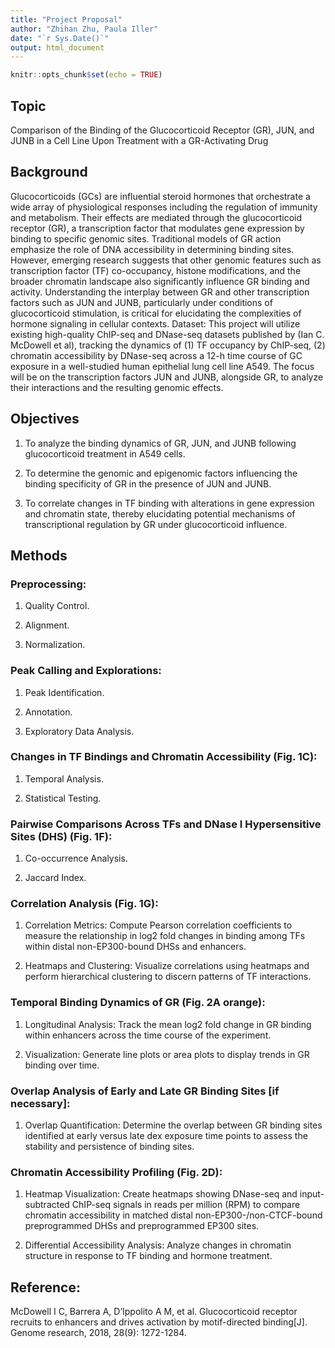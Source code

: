 ---
title: "Project Proposal"
author: "Zhihan Zhu, Paula Iller"
date: "`r Sys.Date()`"
output: html_document
---

```{r setup, include=FALSE}
knitr::opts_chunk$set(echo = TRUE)
```

## Topic

Comparison of the Binding of the Glucocorticoid Receptor (GR), JUN, and JUNB in a Cell Line Upon Treatment with a GR-Activating Drug

## Background

Glucocorticoids (GCs) are influential steroid hormones that orchestrate a wide array of physiological responses including the regulation of immunity and metabolism. Their effects are mediated through the glucocorticoid receptor (GR), a transcription factor that modulates gene expression by binding to specific genomic sites. Traditional models of GR action emphasize the role of DNA accessibility in determining binding sites. However, emerging research suggests that other genomic features such as transcription factor (TF) co-occupancy, histone modifications, and the broader chromatin landscape also significantly influence GR binding and activity. Understanding the interplay between GR and other transcription factors such as JUN and JUNB, particularly under conditions of glucocorticoid stimulation, is critical for elucidating the complexities of hormone signaling in cellular contexts.
Dataset: This project will utilize existing high-quality ChIP-seq and DNase-seq datasets published by  (Ian C. McDowell et al), tracking the dynamics of  (1) TF occupancy by ChIP-seq, (2) chromatin accessibility by DNase-seq across a 12-h time course of GC exposure in a well-studied human epithelial lung cell line A549. The focus will be on the transcription factors JUN and JUNB, alongside GR, to analyze their interactions and the resulting genomic effects.

## Objectives

(1) To analyze the binding dynamics of GR, JUN, and JUNB following glucocorticoid treatment in A549 cells.

(2) To determine the genomic and epigenomic factors influencing the binding specificity of GR in the presence of JUN and JUNB.

(3) To correlate changes in TF binding with alterations in gene expression and chromatin state, thereby elucidating potential mechanisms of transcriptional regulation by GR under glucocorticoid influence.

## Methods

### Preprocessing:

(1) Quality Control.

(2) Alignment.

(3) Normalization.

### Peak Calling and Explorations:

(1) Peak Identification.

(2) Annotation.

(3) Exploratory Data Analysis.

### Changes in TF Bindings and Chromatin Accessibility (Fig. 1C):

(1) Temporal Analysis.

(2) Statistical Testing.

### Pairwise Comparisons Across TFs and DNase I Hypersensitive Sites (DHS) (Fig. 1F):

(1) Co-occurrence Analysis.

(2) Jaccard Index.

### Correlation Analysis (Fig. 1G):

(1) Correlation Metrics: Compute Pearson correlation coefficients to measure the relationship in log2 fold changes in binding among TFs within distal non-EP300-bound DHSs and enhancers.

(2) Heatmaps and Clustering: Visualize correlations using heatmaps and perform hierarchical clustering to discern patterns of TF interactions.

### Temporal Binding Dynamics of GR (Fig. 2A orange):

(1) Longitudinal Analysis: Track the mean log2 fold change in GR binding within enhancers across the time course of the experiment.

(2) Visualization: Generate line plots or area plots to display trends in GR binding over time.

### Overlap Analysis of Early and Late GR Binding Sites [if necessary]:

(1) Overlap Quantification: Determine the overlap between GR binding sites identified at early versus late dex exposure time points to assess the stability and persistence of binding sites.

### Chromatin Accessibility Profiling (Fig. 2D):

(1) Heatmap Visualization: Create heatmaps showing DNase-seq and input-subtracted ChIP-seq signals in reads per million (RPM) to compare chromatin accessibility in matched distal non-EP300-/non-CTCF-bound preprogrammed DHSs and preprogrammed EP300 sites.

(2) Differential Accessibility Analysis: Analyze changes in chromatin structure in response to TF binding and hormone treatment.

## Reference:

McDowell I C, Barrera A, D'Ippolito A M, et al. Glucocorticoid receptor recruits to enhancers and drives activation by motif-directed binding[J]. Genome research, 2018, 28(9): 1272-1284.
